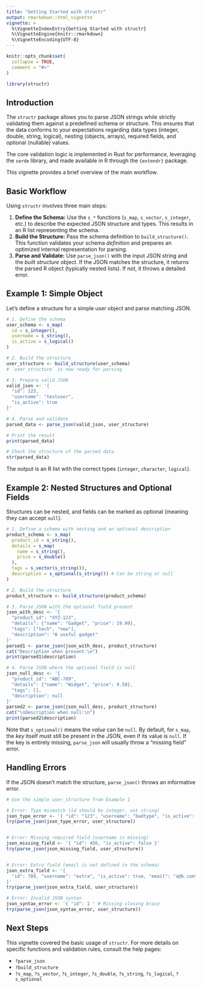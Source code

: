 ```yaml
---
title: "Getting Started with structr"
output: rmarkdown::html_vignette
vignette: >
  %\VignetteIndexEntry{Getting Started with structr}
  %\VignetteEngine{knitr::rmarkdown}
  %\VignetteEncoding{UTF-8}
---
```


```r
knitr::opts_chunk$set(
  collapse = TRUE,
  comment = "#>"
)
```

```r
library(structr)
```

## Introduction

The `structr` package allows you to parse JSON strings while strictly validating them against a predefined schema or structure. This ensures that the data conforms to your expectations regarding data types (integer, double, string, logical), nesting (objects, arrays), required fields, and optional (nullable) values.

The core validation logic is implemented in Rust for performance, leveraging the `serde` library, and made available in R through the `{extendr}` package.

This vignette provides a brief overview of the main workflow.

## Basic Workflow

Using `structr` involves three main steps:

1.  **Define the Schema:** Use the `s_*` functions (`s_map`, `s_vector`, `s_integer`, etc.) to describe the expected JSON structure and types. This results in an R list representing the schema.
2.  **Build the Structure:** Pass the schema definition to `build_structure()`. This function validates your schema *definition* and prepares an optimized internal representation for parsing.
3.  **Parse and Validate:** Use `parse_json()` with the input JSON string and the *built structure* object. If the JSON matches the structure, it returns the parsed R object (typically nested lists). If not, it throws a detailed error.

## Example 1: Simple Object

Let's define a structure for a simple user object and parse matching JSON.

```r
# 1. Define the schema
user_schema <- s_map(
  id = s_integer(),
  username = s_string(),
  is_active = s_logical()
)

# 2. Build the structure
user_structure <- build_structure(user_schema)
# `user_structure` is now ready for parsing

# 3. Prepare valid JSON
valid_json <- '{
  "id": 123,
  "username": "testuser",
  "is_active": true
}'

# 4. Parse and validate
parsed_data <- parse_json(valid_json, user_structure)

# Print the result
print(parsed_data)

# Check the structure of the parsed data
str(parsed_data)
```

The output is an R list with the correct types (`integer`, `character`, `logical`).

## Example 2: Nested Structures and Optional Fields

Structures can be nested, and fields can be marked as optional (meaning they can accept `null`).

```r
# 1. Define a schema with nesting and an optional description
product_schema <- s_map(
  product_id = s_string(),
  details = s_map(
    name = s_string(),
    price = s_double()
  ),
  tags = s_vector(s_string()),
  description = s_optional(s_string()) # Can be string or null
)

# 2. Build the structure
product_structure <- build_structure(product_schema)

# 3. Parse JSON with the optional field present
json_with_desc <- '{
  "product_id": "XYZ-123",
  "details": {"name": "Gadget", "price": 19.99},
  "tags": ["tech", "new"],
  "description": "A useful gadget"
}'
parsed1 <- parse_json(json_with_desc, product_structure)
cat("Description when present:\n")
print(parsed1$description)

# 4. Parse JSON where the optional field is null
json_null_desc <- '{
  "product_id": "ABC-789",
  "details": {"name": "Widget", "price": 9.50},
  "tags": [],
  "description": null
}'
parsed2 <- parse_json(json_null_desc, product_structure)
cat("\nDescription when null:\n")
print(parsed2$description)
```

Note that `s_optional()` means the *value* can be `null`. By default, for `s_map`, the *key* itself must still be present in the JSON, even if its value is `null`. If the key is entirely missing, `parse_json` will usually throw a "missing field" error.

## Handling Errors

If the JSON doesn't match the structure, `parse_json()` throws an informative error.

```r
# Use the simple user_structure from Example 1

# Error: Type mismatch (id should be integer, not string)
json_type_error <- '{ "id": "123", "username": "badtype", "is_active": true }'
try(parse_json(json_type_error, user_structure))


# Error: Missing required field (username is missing)
json_missing_field <- '{ "id": 456, "is_active": false }'
try(parse_json(json_missing_field, user_structure))


# Error: Extra field (email is not defined in the schema)
json_extra_field <- '{
  "id": 789, "username": "extra", "is_active": true, "email": "a@b.com"
}'
try(parse_json(json_extra_field, user_structure))

# Error: Invalid JSON syntax
json_syntax_error <- '{ "id": 1 ' # Missing closing brace
try(parse_json(json_syntax_error, user_structure))
```

## Next Steps

This vignette covered the basic usage of `structr`. For more details on specific functions and validation rules, consult the help pages:

*   `?parse_json`
*   `?build_structure`
*   `?s_map`, `?s_vector`, `?s_integer`, `?s_double`, `?s_string`, `?s_logical`, `?s_optional`

